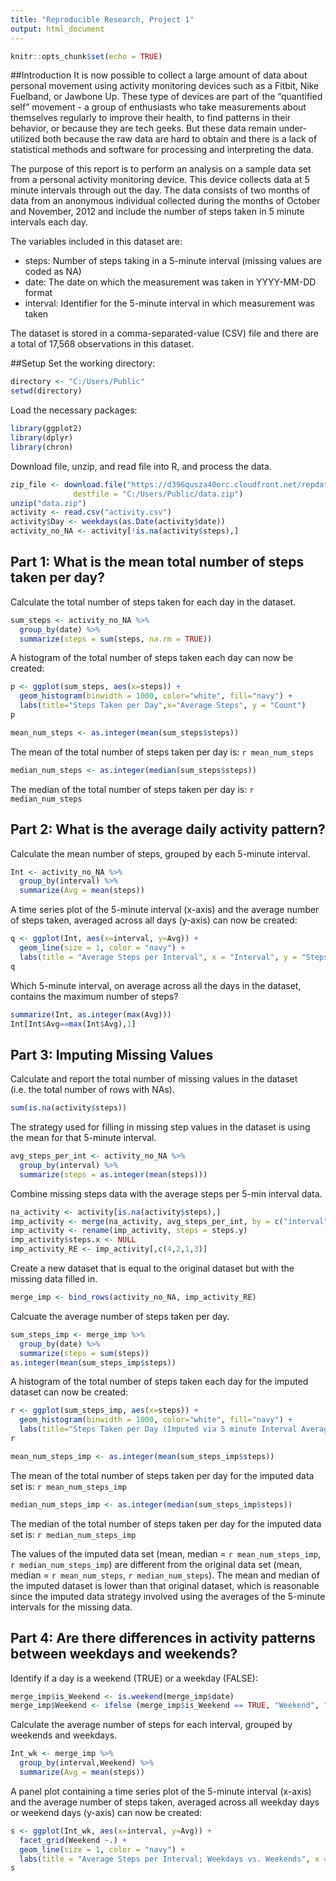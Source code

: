 ---
title: "Reproducible Research, Project 1"
output: html_document
---
```{r setup, include=FALSE}
knitr::opts_chunk$set(echo = TRUE)
```
##Introduction
It is now possible to collect a large amount of data about personal movement using activity monitoring devices such as a Fitbit, Nike Fuelband, or Jawbone Up. These type of devices are part of the "quantified self" movement - a group of enthusiasts who take measurements about themselves regularly to improve their health, to find patterns in their behavior, or because they are tech geeks. But these data remain under-utilized both because the raw data are hard to obtain and there is a lack of statistical methods and software for processing and interpreting the data.

The purpose of this report is to perform an analysis on a sample data set from a personal activity monitoring device. This device collects data at 5 minute intervals through out the day. The data consists of two months of data from an anonymous individual collected during the months of October and November, 2012 and include the number of steps taken in 5 minute intervals each day.

The variables included in this dataset are:

- steps: Number of steps taking in a 5-minute interval (missing values are coded as NA)
- date: The date on which the measurement was taken in YYYY-MM-DD format
- interval: Identifier for the 5-minute interval in which measurement was taken

The dataset is stored in a comma-separated-value (CSV) file and there are a total of 17,568 observations in this dataset.

##Setup
Set the working directory:
```{r, echo = TRUE}
directory <- "C:/Users/Public"
setwd(directory)
```
Load the necessary packages:
```{r, echo = TRUE, message = FALSE}
library(ggplot2)
library(dplyr)
library(chron)
```
Download file, unzip, and read file into R, and process the data. 
```{r, echo = TRUE, warning = FALSE}
zip_file <- download.file("https://d396qusza40orc.cloudfront.net/repdata%2Fdata%2Factivity.zip", 
              destfile = "C:/Users/Public/data.zip")
unzip("data.zip")
activity <- read.csv("activity.csv")
activity$Day <- weekdays(as.Date(activity$date))
activity_no_NA <- activity[!is.na(activity$steps),]
```
## Part 1: What is the mean total number of steps taken per day?
Calculate the total number of steps taken for each day in the dataset. 
```{r, echo = TRUE}
sum_steps <- activity_no_NA %>%
  group_by(date) %>%
  summarize(steps = sum(steps, na.rm = TRUE))
```
A histogram of the total number of steps taken each day can now be created:
```{r, echo = TRUE}
p <- ggplot(sum_steps, aes(x=steps)) + 
  geom_histogram(binwidth = 1000, color="white", fill="navy") +
  labs(title="Steps Taken per Day",x="Average Steps", y = "Count")
p
```
```{r, echo = TRUE}
mean_num_steps <- as.integer(mean(sum_steps$steps))
```
The mean of the total number of steps taken per day is: `r mean_num_steps`

```{r, echo = TRUE}
median_num_steps <- as.integer(median(sum_steps$steps))
```
The median of the total number of steps taken per day is: `r median_num_steps`

## Part 2: What is the average daily activity pattern?
Calculate the mean number of steps, grouped by each 5-minute interval.
```{r, echo = TRUE}
Int <- activity_no_NA %>%
  group_by(interval) %>%
  summarize(Avg = mean(steps))
```
A time series plot of the 5-minute interval (x-axis) and the average number of steps taken, 
averaged across all days (y-axis) can now be created:
```{r, echo = TRUE}
q <- ggplot(Int, aes(x=interval, y=Avg)) +
  geom_line(size = 1, color = "navy") +
  labs(title = "Average Steps per Interval", x = "Interval", y = "Steps Average")
q
```

Which 5-minute interval, on average across all the days in the dataset, contains the maximum number of steps?
```{r, echo = TRUE}
summarize(Int, as.integer(max(Avg)))
Int[Int$Avg==max(Int$Avg),1]
```
## Part 3: Imputing Missing Values
Calculate and report the total number of missing values in the dataset (i.e. the total number of rows with NAs).
```{r, echo = TRUE}
sum(is.na(activity$steps))
```
The strategy used for filling in missing step values in the dataset is using the mean for that 5-minute interval.
```{r, echo = TRUE}
avg_steps_per_int <- activity_no_NA %>%
  group_by(interval) %>%
  summarize(steps = as.integer(mean(steps)))
```
Combine missing steps data with the average steps per 5-min interval data.
```{r, echo = TRUE}
na_activity <- activity[is.na(activity$steps),]
imp_activity <- merge(na_activity, avg_steps_per_int, by = c("interval"))
imp_activity <- rename(imp_activity, steps = steps.y)
imp_activity$steps.x <- NULL
imp_activity_RE <- imp_activity[,c(4,2,1,3)]
```
Create a new dataset that is equal to the original dataset but with the missing data filled in.
```{r, echo= TRUE}
merge_imp <- bind_rows(activity_no_NA, imp_activity_RE)
```
Calcuate the average number of steps taken per day.
```{r, echo = TRUE}
sum_steps_imp <- merge_imp %>%
  group_by(date) %>%
  summarize(steps = sum(steps))
as.integer(mean(sum_steps_imp$steps))
```
A histogram of the total number of steps taken each day for the imputed dataset can now be created:
```{r, echo = TRUE}
r <- ggplot(sum_steps_imp, aes(x=steps)) + 
  geom_histogram(binwidth = 1000, color="white", fill="navy") +
  labs(title="Steps Taken per Day (Imputed via 5 minute Interval Averages)",x="Steps", y = "Count")
r
```
```{r, echo = TRUE}
mean_num_steps_imp <- as.integer(mean(sum_steps_imp$steps))
```
The mean of the total number of steps taken per day for the imputed data set is: `r mean_num_steps_imp`

```{r, echo = TRUE}
median_num_steps_imp <- as.integer(median(sum_steps_imp$steps))
```
The median of the total number of steps taken per day for the imputed data set is: `r median_num_steps_imp`

The values of the imputed data set (mean, median = `r mean_num_steps_imp`, `r median_num_steps_imp`) are different
from the original data set (mean, median =  `r mean_num_steps`, `r median_num_steps`). The mean and median of the imputed dataset is lower than that original dataset, which is reasonable since the imputed data strategy involved using the averages of the 5-minute intervals for the missing data. 

## Part 4: Are there differences in activity patterns between weekdays and weekends?
Identify if a day is a weekend (TRUE) or a weekday (FALSE):
```{r, echo = TRUE}
merge_imp$is_Weekend <- is.weekend(merge_imp$date)
merge_imp$Weekend <- ifelse (merge_imp$is_Weekend == TRUE, "Weekend", "Weekday")
```
Calculate the average number of steps for each interval, grouped by weekends and weekdays. 
```{r, echo = TRUE}
Int_wk <- merge_imp %>%
  group_by(interval,Weekend) %>%
  summarize(Avg = mean(steps))
```
A panel plot containing a time series plot of the 5-minute interval (x-axis) and the average 
number of steps taken, averaged across all weekday days or weekend days (y-axis) can now be created:
```{r, echo = TRUE}
s <- ggplot(Int_wk, aes(x=interval, y=Avg)) +
  facet_grid(Weekend ~.) +
  geom_line(size = 1, color = "navy") +
  labs(title = "Average Steps per Interval; Weekdays vs. Weekends", x = "Interval", y = "Steps Average")
s
```

